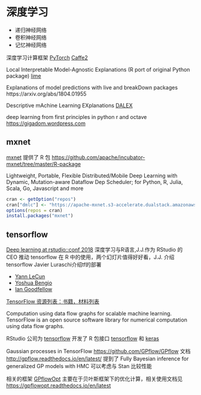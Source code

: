 # 深度学习 {#chap:deep-learning}

- 递归神经网络
- 卷积神经网络
- 记忆神经网络

深度学习计算框架 [PyTorch](http://pytorch.org/)  [Caffe2](https://caffe2.ai/)

Local Interpretable Model-Agnostic Explanations (R port of original Python package) [lime](https://github.com/thomasp85/lime)

Explanations of model predictions with live and breakDown packages https://arxiv.org/abs/1804.01955

Descriptive mAchine Learning EXplanations [DALEX](https://github.com/pbiecek/DALEX)

deep learning from first principles in python r and octave <https://gigadom.wordpress.com>

## mxnet

[mxnet](https://github.com/apache/incubator-mxnet) 提供了 R 包 <https://github.com/apache/incubator-mxnet/tree/master/R-package>

Lightweight, Portable, Flexible Distributed/Mobile Deep Learning with Dynamic, Mutation-aware Dataflow Dep Scheduler; for Python, R, Julia, Scala, Go, Javascript and more


```r
cran <- getOption("repos")
cran["dmlc"] <- "https://apache-mxnet.s3-accelerate.dualstack.amazonaws.com/R/CRAN/"
options(repos = cran)
install.packages("mxnet")
```

## tensorflow

[Deep learning at rstudio::conf 2018](https://rviews.rstudio.com/2018/02/14/deep-learning-rstudio-conf-2018/) 深度学习与R语言,J.J.作为 RStudio 的 CEO 推动 tensorflow 在 R 中的使用，两个幻灯片值得好好看，J.J. 介绍 tensorflow Javier Luraschi介绍tf的部署

- [Yann LeCun](http://yann.lecun.com/)
- [Yoshua Bengio](http://www.iro.umontreal.ca/~bengioy/yoshua_en/index.html)
- [Ian Goodfellow](http://www.iangoodfellow.com/)

[TensorFlow 资源列表：书籍，材料列表](https://hackerlists.com/tensorflow-resources/)

Computation using data flow graphs for scalable machine learning. TensorFlow is an open source software library for numerical computation using data flow graphs. 

RStudio 公司为 [tensorflow](https://github.com/tensorflow/tensorflow) 开发了 R 包接口 [tensorflow](https://github.com/rstudio/tensorflow) 和 [keras](https://github.com/rstudio/keras)

Gaussian processes in TensorFlow <https://github.com/GPflow/GPflow>
文档 <http://gpflow.readthedocs.io/en/latest/> 提到了 Fully Bayesian inference for generalized GP models with HMC 可以考虑与 Stan 比较性能

相关的框架 [GPflowOpt](https://github.com/GPflow/GPflowOpt) 主要在于贝叶斯框架下的优化计算，相关使用文档见 <https://gpflowopt.readthedocs.io/en/latest>
